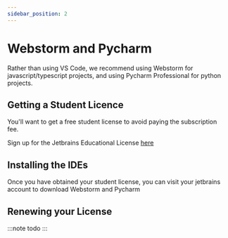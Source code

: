 ```yaml
---
sidebar_position: 2
---
```


# Webstorm and Pycharm

Rather than using VS Code, we recommend using Webstorm for javascript/typescript projects,
and using Pycharm Professional for python projects.

## Getting a Student Licence

You'll want to get a free student license to avoid paying the subscription fee.

Sign up for the Jetbrains Educational License [here](https://www.jetbrains.com/community/education/#students)

## Installing the IDEs

Once you have obtained your student license, you can visit your jetbrains account to
download Webstorm and Pycharm

## Renewing your License

:::note
todo
:::
